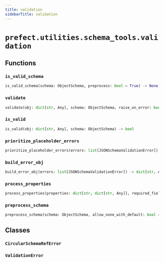 ```yaml
---
title: validation
sidebarTitle: validation
---
```


# `prefect.utilities.schema_tools.validation`

## Functions

### `is_valid_schema` <sup><a href="https://github.com/PrefectHQ/prefect/blob/main/src/prefect/utilities/schema_tools/validation.py#L65" target="_blank"><Icon icon="github" style="width: 14px; height: 14px;" /></a></sup>

```python
is_valid_schema(schema: ObjectSchema, preprocess: bool = True) -> None
```

### `validate` <sup><a href="https://github.com/PrefectHQ/prefect/blob/main/src/prefect/utilities/schema_tools/validation.py#L74" target="_blank"><Icon icon="github" style="width: 14px; height: 14px;" /></a></sup>

```python
validate(obj: dict[str, Any], schema: ObjectSchema, raise_on_error: bool = False, preprocess: bool = True, ignore_required: bool = False, allow_none_with_default: bool = False) -> list[JSONSchemaValidationError]
```

### `is_valid` <sup><a href="https://github.com/PrefectHQ/prefect/blob/main/src/prefect/utilities/schema_tools/validation.py#L112" target="_blank"><Icon icon="github" style="width: 14px; height: 14px;" /></a></sup>

```python
is_valid(obj: dict[str, Any], schema: ObjectSchema) -> bool
```

### `prioritize_placeholder_errors` <sup><a href="https://github.com/PrefectHQ/prefect/blob/main/src/prefect/utilities/schema_tools/validation.py#L117" target="_blank"><Icon icon="github" style="width: 14px; height: 14px;" /></a></sup>

```python
prioritize_placeholder_errors(errors: list[JSONSchemaValidationError]) -> list[JSONSchemaValidationError]
```

### `build_error_obj` <sup><a href="https://github.com/PrefectHQ/prefect/blob/main/src/prefect/utilities/schema_tools/validation.py#L141" target="_blank"><Icon icon="github" style="width: 14px; height: 14px;" /></a></sup>

```python
build_error_obj(errors: list[JSONSchemaValidationError]) -> dict[str, Any]
```

### `process_properties` <sup><a href="https://github.com/PrefectHQ/prefect/blob/main/src/prefect/utilities/schema_tools/validation.py#L232" target="_blank"><Icon icon="github" style="width: 14px; height: 14px;" /></a></sup>

```python
process_properties(properties: dict[str, dict[str, Any]], required_fields: list[str], allow_none_with_default: bool = False) -> None
```

### `preprocess_schema` <sup><a href="https://github.com/PrefectHQ/prefect/blob/main/src/prefect/utilities/schema_tools/validation.py#L246" target="_blank"><Icon icon="github" style="width: 14px; height: 14px;" /></a></sup>

```python
preprocess_schema(schema: ObjectSchema, allow_none_with_default: bool = False) -> ObjectSchema
```

## Classes

### `CircularSchemaRefError` <sup><a href="https://github.com/PrefectHQ/prefect/blob/main/src/prefect/utilities/schema_tools/validation.py#L18" target="_blank"><Icon icon="github" style="width: 14px; height: 14px;" /></a></sup>

### `ValidationError` <sup><a href="https://github.com/PrefectHQ/prefect/blob/main/src/prefect/utilities/schema_tools/validation.py#L22" target="_blank"><Icon icon="github" style="width: 14px; height: 14px;" /></a></sup>
